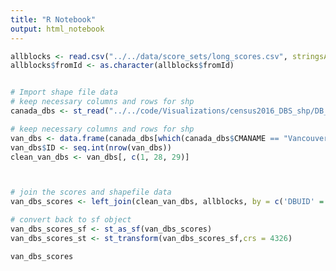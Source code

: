 ```yaml
---
title: "R Notebook"
output: html_notebook
---
```


```r
allblocks <- read.csv("../../data/score_sets/long_scores.csv", stringsAsFactors = TRUE)
allblocks$fromId <- as.character(allblocks$fromId)


# Import shape file data
# keep necessary columns and rows for shp
canada_dbs <- st_read("../../code/Visualizations/census2016_DBS_shp/DB_Van_CMA/DB_Van_CMA.shp", stringsAsFactors = FALSE)

# keep necessary columns and rows for shp
van_dbs <- data.frame(canada_dbs[which(canada_dbs$CMANAME == "Vancouver"), ])
van_dbs$ID <- seq.int(nrow(van_dbs))
clean_van_dbs <- van_dbs[, c(1, 28, 29)]



# join the scores and shapefile data
van_dbs_scores <- left_join(clean_van_dbs, allblocks, by = c('DBUID' = 'fromId'))

# convert back to sf object
van_dbs_scores_sf <- st_as_sf(van_dbs_scores)
van_dbs_scores_st <- st_transform(van_dbs_scores_sf,crs = 4326)

```

```r
van_dbs_scores
```

